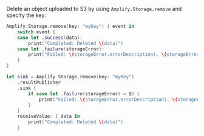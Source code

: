 Delete an object uploaded to S3 by using `Amplify.Storage.remove` and specify the key:

<BlockSwitcher>

<CodeBlock name="Listener (iOS 11+)">

```swift
Amplify.Storage.remove(key: "myKey") { event in
    switch event {
    case let .success(data):
        print("Completed: Deleted \(data)")
    case let .failure(storageError):
        print("Failed: \(storageError.errorDescription). \(storageError.recoverySuggestion)")
    }
}
```

</CodeBlock>

<CodeBlock name="Combine (iOS 13+)">

```swift
let sink = Amplify.Storage.remove(key: "myKey")
    .resultPublisher
    .sink {
        if case let .failure(storageError) = $0 {
            print("Failed: \(storageError.errorDescription). \(storageError.recoverySuggestion)")
        }
    }
    receiveValue: { data in
        print("Completed: Deleted \(data)")
    }
```

</CodeBlock>

</BlockSwitcher>
